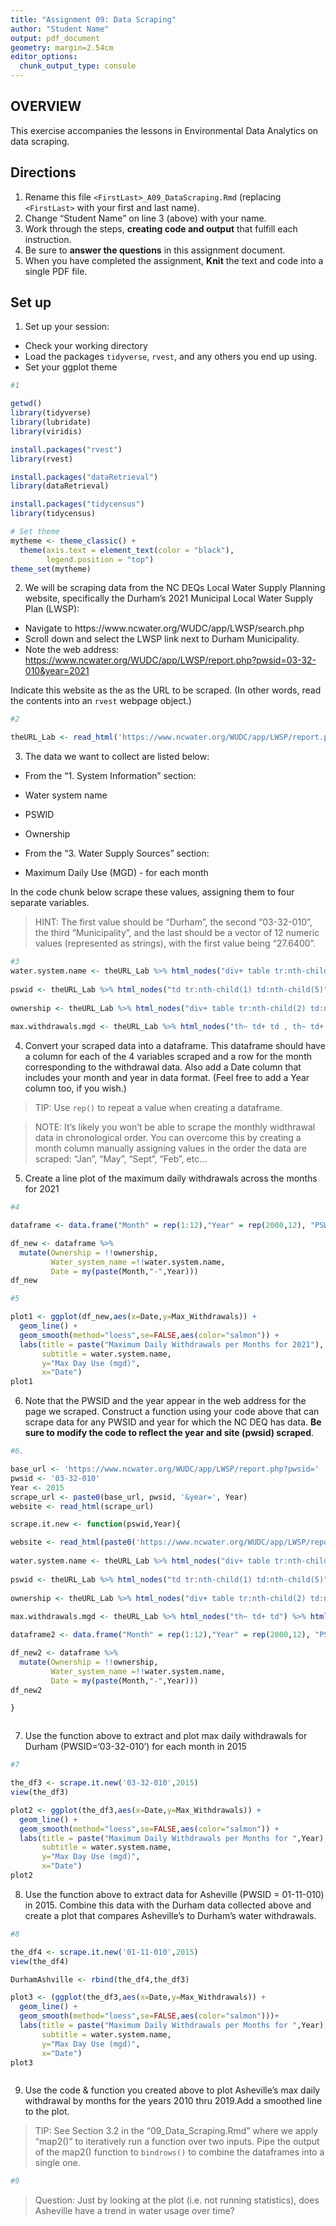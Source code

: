 ```yaml
---
title: "Assignment 09: Data Scraping"
author: "Student Name"
output: pdf_document
geometry: margin=2.54cm
editor_options: 
  chunk_output_type: console
---
```


## OVERVIEW

This exercise accompanies the lessons in Environmental Data Analytics on data scraping. 

## Directions
1. Rename this file `<FirstLast>_A09_DataScraping.Rmd` (replacing `<FirstLast>` with your first and last name).
2. Change "Student Name" on line 3 (above) with your name.
3. Work through the steps, **creating code and output** that fulfill each instruction.
4. Be sure to **answer the questions** in this assignment document.
5. When you have completed the assignment, **Knit** the text and code into a single PDF file.


## Set up 
1. Set up your session:

* Check your working directory
* Load the packages `tidyverse`, `rvest`, and any others you end up using.
* Set your ggplot theme

```r
#1

getwd()
library(tidyverse)
library(lubridate)
library(viridis)

install.packages("rvest")
library(rvest)

install.packages("dataRetrieval")
library(dataRetrieval)

install.packages("tidycensus")
library(tidycensus)

# Set theme
mytheme <- theme_classic() +
  theme(axis.text = element_text(color = "black"), 
        legend.position = "top")
theme_set(mytheme)


```

2. We will be scraping data from the NC DEQs Local Water Supply Planning website, specifically the Durham's 2021 Municipal Local Water Supply Plan (LWSP): 
 * Navigate to https://www.ncwater.org/WUDC/app/LWSP/search.php
 * Scroll down and select the LWSP link next to Durham Municipality. 
 * Note the web address: <https://www.ncwater.org/WUDC/app/LWSP/report.php?pwsid=03-32-010&year=2021>
 
Indicate this website as the as the URL to be scraped. (In other words, read the contents into an `rvest` webpage object.)

```r
#2

theURL_Lab <- read_html('https://www.ncwater.org/WUDC/app/LWSP/report.php?pwsid=03-32-010&year=2021')

```

3. The data we want to collect are listed below:

* From the "1. System Information" section:
 * Water system name
 * PSWID
 * Ownership
 
* From the "3. Water Supply Sources" section:
 * Maximum Daily Use (MGD) - for each month

In the code chunk below scrape these values, assigning them to four separate variables.

>HINT: The first value should be "Durham", the second "03-32-010", the third "Municipality", and the last should be a vector of 12 numeric values (represented as strings), with the first value being "27.6400".

```r
#3
water.system.name <- theURL_Lab %>% html_nodes("div+ table tr:nth-child(1) td:nth-child(2)") %>% html_text()
  
pswid <- theURL_Lab %>% html_nodes("td tr:nth-child(1) td:nth-child(5)") %>% html_text()
  
ownership <- theURL_Lab %>% html_nodes("div+ table tr:nth-child(2) td:nth-child(4)") %>% html_text()
  
max.withdrawals.mgd <- theURL_Lab %>% html_nodes("th~ td+ td , th~ td+ td") %>% html_text()


```


4. Convert your scraped data into a dataframe. This dataframe should have a column for each of the 4 variables scraped and a row for the month corresponding to the withdrawal data. Also add a Date column that includes your month and year in data format. (Feel free to add a Year column too, if you wish.)

>TIP: Use `rep()` to repeat a value when creating a dataframe.

>NOTE: It's likely you won't be able to scrape the monthly widthrawal data in chronological order. You can overcome this by creating a month column manually assigning values in the order the data are scraped: "Jan", "May", "Sept", "Feb", etc...

5. Create a line plot of the maximum daily withdrawals across the months for 2021

```r
#4

dataframe <- data.frame("Month" = rep(1:12),"Year" = rep(2000,12), "PSWID" = as.character(pswid), "Max_Withdrawals" = as.numeric(max.withdrawals.mgd))

df_new <- dataframe %>% 
  mutate(Ownership = !!ownership,
         Water_system_name =!!water.system.name,
         Date = my(paste(Month,"-",Year)))
df_new

#5

plot1 <- ggplot(df_new,aes(x=Date,y=Max_Withdrawals)) + 
  geom_line() + 
  geom_smooth(method="loess",se=FALSE,aes(color="salmon")) +
  labs(title = paste("Maximum Daily Withdrawals per Months for 2021"),
       subtitle = water.system.name,
       y="Max Day Use (mgd)",
       x="Date")
plot1

```

6. Note that the PWSID and the year appear in the web address for the page we scraped. Construct a function using your code above that can scrape data for any PWSID and year for which the NC DEQ has data. **Be sure to modify the code to reflect the year and site (pwsid) scraped**.

```r
#6.

base_url <- 'https://www.ncwater.org/WUDC/app/LWSP/report.php?pwsid='
pwsid <- '03-32-010'
Year <- 2015
scrape_url <- paste0(base_url, pwsid, '&year=', Year)
website <- read_html(scrape_url)

scrape.it.new <- function(pswid,Year){

website <- read_html(paste0('https://www.ncwater.org/WUDC/app/LWSP/report.php?pwsid=', pswid, '&year=', Year))
  
water.system.name <- theURL_Lab %>% html_nodes("div+ table tr:nth-child(1) td:nth-child(2)") %>% html_text()
  
pswid <- theURL_Lab %>% html_nodes("td tr:nth-child(1) td:nth-child(5)") %>% html_text()
  
ownership <- theURL_Lab %>% html_nodes("div+ table tr:nth-child(2) td:nth-child(4)") %>% html_text()
  
max.withdrawals.mgd <- theURL_Lab %>% html_nodes("th~ td+ td") %>% html_text()

dataframe2 <- data.frame("Month" = rep(1:12),"Year" = rep(2000,12), "PSWID" = as.character(pswid), "Max_Withdrawals" = as.numeric(max.withdrawals.mgd))

df_new2 <- dataframe %>% 
  mutate(Ownership = !!ownership,
         Water_system_name =!!water.system.name,
         Date = my(paste(Month,"-",Year)))
df_new2

}



```

7. Use the function above to extract and plot max daily withdrawals for Durham (PWSID='03-32-010') for each month in 2015

```r
#7

the_df3 <- scrape.it.new('03-32-010',2015)
view(the_df3)

plot2 <- ggplot(the_df3,aes(x=Date,y=Max_Withdrawals)) + 
  geom_line() + 
  geom_smooth(method="loess",se=FALSE,aes(color="salmon")) +
  labs(title = paste("Maximum Daily Withdrawals per Months for ",Year),
       subtitle = water.system.name,
       y="Max Day Use (mgd)",
       x="Date")
plot2

```

8. Use the function above to extract data for Asheville (PWSID = 01-11-010) in 2015. Combine this data with the Durham data collected above and create a plot that compares Asheville's to Durham's water withdrawals.

```r
#8

the_df4 <- scrape.it.new('01-11-010',2015)
view(the_df4)

DurhamAshville <- rbind(the_df4,the_df3)

plot3 <- (ggplot(the_df3,aes(x=Date,y=Max_Withdrawals)) + 
  geom_line() + 
  geom_smooth(method="loess",se=FALSE,aes(color="salmon")))+
  labs(title = paste("Maximum Daily Withdrawals per Months for ",Year),
       subtitle = water.system.name,
       y="Max Day Use (mgd)",
       x="Date")
plot3



```


9. Use the code & function you created above to plot Asheville's max daily withdrawal by months for the years 2010 thru 2019.Add a smoothed line to the plot.

>TIP: See Section 3.2 in the "09_Data_Scraping.Rmd" where we apply "map2()" to iteratively run a function over two inputs. Pipe the output of the map2() function to `bindrows()` to combine the dataframes into a single one. 

```r
#9


```

>Question: Just by looking at the plot (i.e. not running statistics), does Asheville have a trend in water usage over time?